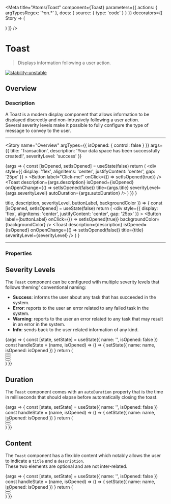 
<Meta
  title="Atoms/Toast"
  component={Toast}
  parameters={{
    actions: { argTypesRegex: '^on.*' },
    docs: {
      source: {
        type: 'code'
      }
    }
  }}
  decorators={[
    Story => (
      <ThemeProvider>
        <div className="component-story-main">
          <ThemeSwitcher />
          <Story />
        </div>
      </ThemeProvider>
    )
  ]}
/>

# Toast

> Displays information following a user action.

[![stability-unstable](https://img.shields.io/badge/stability-unstable-yellow.svg)](https://github.com/emersion/stability-badges#unstable)

## Overview

### Description

A Toast is a modern display component that allows information to be displayed discreetly and non-intrusively following a user action.  
Several severity levels make it possible to fully configure the type of message to convey to the user.

---

<Story
  name="Overview"
  argTypes={{ isOpened: { control: false } }}
  args={{
    title: 'Transaction',
    description: 'Your data space has been successfully created!',
    severityLevel: 'success'
  }}
>
  {args => {
    const [isOpened, setIsOpened] = useState(false)
    return (
      <div
        style={{
          display: 'flex',
          alignItems: 'center',
          justifyContent: 'center',
          gap: '25px'
        }}
      >
        <Button label="Click-me!" onClick={() => setIsOpened(true)} />
        <Toast
          description={args.description}
          isOpened={isOpened}
          onOpenChange={() => setIsOpened(false)}
          title={args.title}
          severityLevel={args.severityLevel}
          autoDuration={args.autoDuration}
        />
      </div>
    )
  }}
  }
</Story>

  title,
  description,
  severityLevel,
  buttonLabel,
  backgroundColor
}) => {
  const [isOpened, setIsOpened] = useState(false)
  return (
    <div
      style={{
        display: 'flex',
        alignItems: 'center',
        justifyContent: 'center',
        gap: '25px'
      }}
    >
      <Button
        label={buttonLabel}
        onClick={() => setIsOpened(true)}
        backgroundColor={backgroundColor}
      />
      <Toast
        description={description}
        isOpened={isOpened}
        onOpenChange={() => setIsOpened(false)}
        title={title}
        severityLevel={severityLevel}
      />
    </div>
  )
}

---

### Properties

<ArgsTable story="Overview" />

## Severity Levels

The `Toast` component can be configured with multiple severity levels that follows theming' conventional naming:

- **Success**: informs the user about any task that has succeeded in the system.
- **Error**: reports to the user an error related to any failed task in the system.
- **Warning**: reports to the user an error related to any task that may result in an error in the system.
- **Info**: sends back to the user related information of any kind.

<Canvas>
  <Story name="Severity levels">
    {args => {
      const [state, setState] = useState({ name: '', isOpened: false })
      const handleState = (name, isOpened) => () => {
        setState({ name: name, isOpened: isOpened })
      }
      return (
        <div
          style={{
            display: 'flex',
            alignItems: 'center',
            justifyContent: 'center',
            gap: '25px'
          }}
        >
          <div>
            <Button
              label="I'm a success level!"
              onClick={handleState('success', true)}
              backgroundColor="success"
            />
            <Toast
              description="Your own success message here"
              isOpened={Object.values(state).includes('success') ? state['isOpened'] : false}
              onOpenChange={handleState('success', false)}
              title="Success"
              severityLevel="success"
            />
          </div>
          <div>
            <Button
              label="I'm an error level!"
              onClick={handleState('error', true)}
              backgroundColor="error"
            />
            <Toast
              description="Your own error message here"
              isOpened={Object.values(state).includes('error') ? state['isOpened'] : false}
              onOpenChange={handleState('error', false)}
              title="Error"
              severityLevel="error"
            />
          </div>
          <div>
            <Button
              label="I'm a warning level!"
              onClick={handleState('warning', true)}
              backgroundColor="warning"
            />
            <Toast
              description="Your own warning message here"
              isOpened={Object.values(state).includes('warning') ? state['isOpened'] : false}
              onOpenChange={handleState('warning', false)}
              title="Warning"
              severityLevel="warning"
            />
          </div>
          <div>
            <Button
              label="I'm an info level!"
              onClick={handleState('info', true)}
              backgroundColor="info"
            />
            <Toast
              description="Your own info message here"
              isOpened={Object.values(state).includes('info') ? state['isOpened'] : false}
              onOpenChange={handleState('info', false)}
              title="Info"
              severityLevel="info"
            />
          </div>
        </div>
      )
    }}
  </Story>
</Canvas>

## Duration

The `Toast` component comes with an `autoDuration` property that is the time in milliseconds that should elapse before automatically closing the toast.

<Canvas>
  <Story name="Duration">
    {args => {
      const [state, setState] = useState({ name: '', isOpened: false })
      const handleState = (name, isOpened) => () => {
        setState({ name: name, isOpened: isOpened })
      }
      return (
        <div
          style={{
            display: 'flex',
            alignItems: 'center',
            justifyContent: 'center',
            gap: '25px'
          }}
        >
          <div>
            <Button
              label="Short auto-duration!"
              onClick={handleState('short', true)}
              backgroundColor="secondary"
            />
            <Toast
              description="My auto-duration is 1000ms"
              isOpened={Object.values(state).includes('short') ? state['isOpened'] : false}
              onOpenChange={handleState('short', false)}
              title="Short auto-duration"
              severityLevel="success"
              autoDuration={1000}
            />
          </div>
          <div>
            <Button
              label="Long auto-duration!"
              onClick={handleState('long', true)}
              backgroundColor="primary"
            />
            <Toast
              description="My auto-duration is 7000ms"
              isOpened={Object.values(state).includes('long') ? state['isOpened'] : false}
              onOpenChange={handleState('long', false)}
              title="Long auto-duration"
              severityLevel="success"
              autoDuration={7000}
            />
          </div>
        </div>
      )
    }}
  </Story>
</Canvas>

## Content

The `Toast` component has a flexible content which notably allows the user to indicate a `title` and a `description`.  
These two elements are optional and are not inter-related.

<Canvas>
  <Story
    name="Content"
    parameters={{
      docs: {
        source: {
          type: 'code'
        }
      }
    }}
  >
    {args => {
      const [state, setState] = useState({ name: '', isOpened: false })
      const handleState = (name, isOpened) => () => {
        setState({ name: name, isOpened: isOpened })
      }
      return (
        <div
          style={{
            display: 'flex',
            alignItems: 'center',
            justifyContent: 'center',
            gap: '25px'
          }}
        >
          <div>
            <Button
              label="Title only"
              onClick={handleState('title', true)}
              backgroundColor="secondary"
            />
            <Toast
              isOpened={Object.values(state).includes('title') ? state['isOpened'] : false}
              onOpenChange={handleState('title', false)}
              title="Title only"
              severityLevel="success"
            />
          </div>
          <div>
            <Button
              label="Description only!"
              onClick={handleState('desc', true)}
              backgroundColor="primary"
            />
            <Toast
              description="I only have a description"
              isOpened={Object.values(state).includes('desc') ? state['isOpened'] : false}
              onOpenChange={handleState('desc', false)}
              severityLevel="success"
            />
          </div>
        </div>
      )
    }}
  </Story>
</Canvas>
